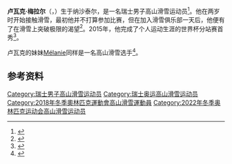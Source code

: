 {{bots|deny=InternetArchiveBot}}
{{NoteTA|G1=Sports}}
{{Infobox alpine ski racer
| name           = 卢瓦克·梅拉尔
| image          = FIS Alpine Skiing World Cup in Stockholm 2019 Loic Meillard 2.jpg
| image_size     = 230
| caption        = 摄于2019年
| disciplines    = [[大回转|大曲道]]、[[小回转|曲道]]<br>全能、[[超级大回转|超大曲道]]
| club           = 
| birth_date     = {{birth date and age|1996|10|29|df=y}}
| birth_place    = {{SUI}}[[纳沙泰尔州|纳沙泰尔州]][[纳沙泰尔|纳沙泰尔]]
| height         = {{convert|1.82|m|ftin|abbr=on}}
| wcdebut        = 2015年1月
| website        = [https://loicmeillard.ch/ loicmeillard.ch]
| olympicteams   = 2–（[[2018年冬季奥林匹克运动会高山滑雪比赛|2018]]、[[2022年冬季奥林匹克运动会高山滑雪比赛|2022]]）
| olympicmedals  = 0
| olympicgolds   = 
| worldsteams    = 3–（[[2017年世界高山滑雪锦标赛|2017]]、[[2019年世界高山滑雪锦标赛|2019]]、[[2021年世界高山滑雪锦标赛|2021]]）
| worldsmedals   = 2
| worldsgolds    = 0
| show-medals    = yes
| medaltemplates = 
{{MedalSport|男子[[高山滑雪|高山滑雪]]}}
{{MedalCountry|{{SUI}}}}
{{MedalCompetition|[[世界高山滑雪锦标赛|世界高山滑雪锦标赛]]}}
{{MedalBronze|[[2021年世界高山滑雪锦标赛|2021 科尔蒂纳丹佩佐]]|全能}}
{{MedalBronze|2021 科尔蒂纳丹佩佐|平行大曲道}}
{{MedalCompetition|[[世界青年高山滑雪锦标赛|世界青年高山滑雪锦标赛]]}}
{{MedalGold|[[2015年世界青年高山滑雪锦标赛|2015 哈菲尔]]|全能}}
{{MedalGold|[[2017年世界青年高山滑雪锦标赛|2017 奥勒]]|全能}}
{{MedalSilver|2015 哈菲尔|大曲道}}
{{MedalBronze|2015 哈菲尔|超大曲道}}
}}
'''卢瓦克·梅拉尔'''（{{lang-fr|Loïc Meillard}}，{{bd|1996年|10月29日||}}）生于纳沙泰尔，是一名瑞士男子高山滑雪运动员<ref>{{cite web|url=https://www.redbull.com/int-en/athlete/loic-meillard|title=Loïc Meillard|work=[[红牛公司|RedBull]]|accessdate=2021-03-06|archiveurl=https://archive.is/H6QJp|archivedate=2021-03-02}}</ref>。他在两岁时开始接触滑雪，最初他并不打算参加比赛，但在加入滑雪俱乐部一天后，他便有了在滑雪上突破极限的渴望<ref>{{cite web|url=https://www.pyeongchang2018.com/en/game-time/results/OWG2018/en/alpine-skiing/athlete-profile-n3034671-loic-meillard.htm|title=Athlete Profile: Loic MEILLARD|work=Pyeongchang 2018|accessdate=2021-03-06|archiveurl=https://web.archive.org/web/20180420020705/https://www.pyeongchang2018.com/en/game-time/results/OWG2018/en/alpine-skiing/athlete-profile-n3034671-loic-meillard.htm|archivedate=2018-04-20}}</ref>。2015年，他完成了个人运动生涯的世界杯分站赛首秀<ref>{{cite web|url=https://www.swiss-ski.ch/ski-alpin/athleten/detail/loic-meillard/|script-title=de:Loic Meillard|work={{lang|de|Swiss-Ski}}|accessdate=2021-03-06|archiveurl=https://archive.is/AKGIm|archivedate=2021-03-06}}</ref>。

卢瓦克的妹妹[[Mélanie_Meillard|Mélanie]]同样是一名高山滑雪选手<ref>{{cite web|url=https://www.longines.com/universe/news/swiss-siblings-melanie-and-loic-meillard-officially-join-the-longines-family|title=Swiss siblings Mélanie and Loïc Meillard officially join the Longines Family|work=Longines|date=2019-01-11|accessdate=2021-03-06|archiveurl=https://web.archive.org/web/20200809134421/https://www.longines.com/universe/news/swiss-siblings-melanie-and-loic-meillard-officially-join-the-longines-family|archivedate=2020-08-09}}</ref>。

==参考资料==
{{Reflist}}

{{DEFAULTSORT:Meillard, Loic}}
[[Category:瑞士男子高山滑雪运动员|Category:瑞士男子高山滑雪运动员]]
[[Category:瑞士奥运高山滑雪运动员|Category:瑞士奥运高山滑雪运动员]]
[[Category:2018年冬季奧林匹克運動會高山滑雪運動員|Category:2018年冬季奧林匹克運動會高山滑雪運動員]]
[[Category:2022年冬季奥林匹克运动会高山滑雪运动员|Category:2022年冬季奥林匹克运动会高山滑雪运动员]]